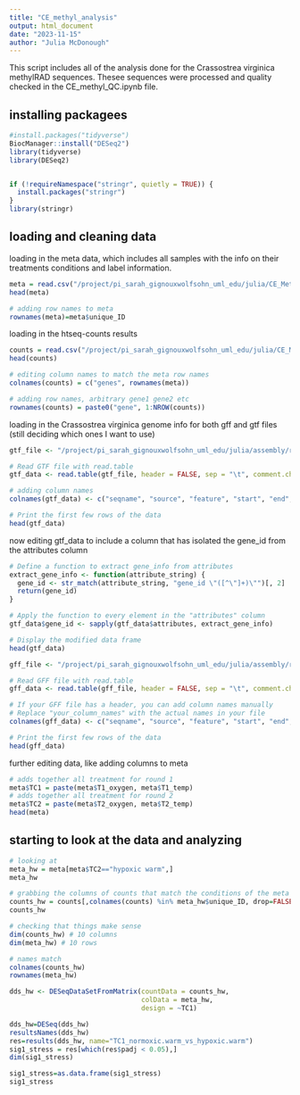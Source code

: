 ```yaml
---
title: "CE_methyl_analysis"
output: html_document
date: "2023-11-15"
author: "Julia McDonough"
---
```


This script includes all of the analysis done for the Crassostrea virginica methylRAD sequences. Thesee sequences were processed and quality checked in the CE_methyl_QC.ipynb file. 

## installing packagees
```r
#install.packages("tidyverse")
BiocManager::install("DESeq2")
library(tidyverse)
library(DESeq2)


if (!requireNamespace("stringr", quietly = TRUE)) {
  install.packages("stringr")
}
library(stringr)
```

## loading and cleaning data

loading in the meta data, which includes all samples with the info on their treatments conditions and label information. 

```r
meta = read.csv("/project/pi_sarah_gignouxwolfsohn_uml_edu/julia/CE_MethylRAD_analysis_2018/CV_CE18_meta.csv")
head(meta)

# adding row names to meta
rownames(meta)=meta$unique_ID
```
loading in the htseq-counts results

```r
counts = read.csv("/project/pi_sarah_gignouxwolfsohn_uml_edu/julia/CE_MethylRAD_analysis_2018/htseq_counts.csv")
head(counts)

# editing column names to match the meta row names
colnames(counts) = c("genes", rownames(meta))

# adding row names, arbitrary gene1 gene2 etc
rownames(counts) = paste0("gene", 1:NROW(counts))
```

loading in the Crassostrea virginica genome info for both gff and gtf files (still deciding which ones I want to use)
```r
gtf_file <- "/project/pi_sarah_gignouxwolfsohn_uml_edu/julia/assembly/reference_genomes/genomic.gtf"

# Read GTF file with read.table
gtf_data <- read.table(gtf_file, header = FALSE, sep = "\t", comment.char = "#", quote = "", stringsAsFactors = FALSE)

# adding column names
colnames(gtf_data) <- c("seqname", "source", "feature", "start", "end", "score", "strand", "frame", "attributes")

# Print the first few rows of the data
head(gtf_data)
```

now editing gtf_data to include a column that has isolated the gene_id from the attributes column

```r
# Define a function to extract gene_info from attributes
extract_gene_info <- function(attribute_string) {
  gene_id <- str_match(attribute_string, "gene_id \"([^\"]+)\"")[, 2]
  return(gene_id)
}

# Apply the function to every element in the "attributes" column
gtf_data$gene_id <- sapply(gtf_data$attributes, extract_gene_info)

# Display the modified data frame
head(gtf_data)

```

```r
gff_file <- "/project/pi_sarah_gignouxwolfsohn_uml_edu/julia/assembly/reference_genomes/genomic.gff"

# Read GFF file with read.table
gff_data <- read.table(gff_file, header = FALSE, sep = "\t", comment.char = "#", quote = "", stringsAsFactors = FALSE)

# If your GFF file has a header, you can add column names manually
# Replace "your_column_names" with the actual names in your file
colnames(gff_data) <- c("seqname", "source", "feature", "start", "end", "score", "strand", "frame", "attributes")

# Print the first few rows of the data
head(gff_data)

```

further editing data, like adding columns to meta

```r
# adds together all treatment for round 1
meta$TC1 = paste(meta$T1_oxygen, meta$T1_temp)
# adds together all treatment for round 2
meta$TC2 = paste(meta$T2_oxygen, meta$T2_temp)
head(meta)
```
## starting to look at the data and analyzing

```r
# looking at 
meta_hw = meta[meta$TC2=="hypoxic warm",]
meta_hw

# grabbing the columns of counts that match the conditions of the meta info (hypoxic warm)
counts_hw = counts[,colnames(counts) %in% meta_hw$unique_ID, drop=FALSE]
counts_hw

# checking that things make sense
dim(counts_hw) # 10 columns
dim(meta_hw) # 10 rows

# names match
colnames(counts_hw)
rownames(meta_hw)

dds_hw <- DESeqDataSetFromMatrix(countData = counts_hw, 
                                 colData = meta_hw,
                                 design = ~TC1)

dds_hw=DESeq(dds_hw)
resultsNames(dds_hw)
res=results(dds_hw, name="TC1_normoxic.warm_vs_hypoxic.warm")
sig1_stress = res[which(res$padj < 0.05),]
dim(sig1_stress)

sig1_stress=as.data.frame(sig1_stress)
sig1_stress
```


